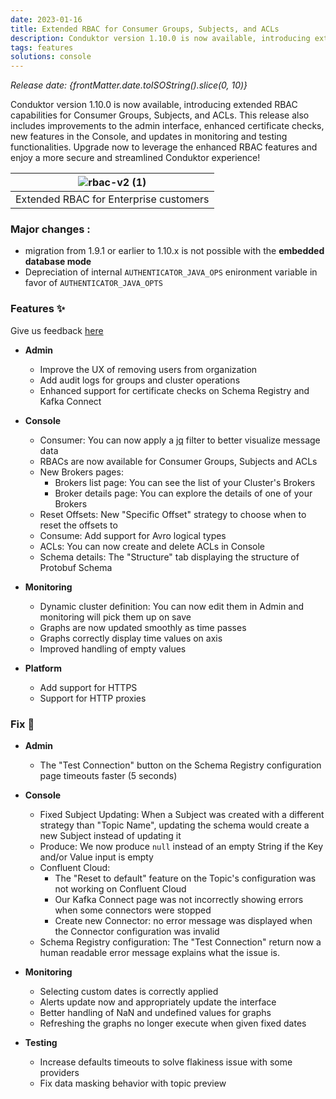 ```yaml
---
date: 2023-01-16
title: Extended RBAC for Consumer Groups, Subjects, and ACLs
description: Conduktor version 1.10.0 is now available, introducing extended RBAC capabilities for Consumer Groups, Subjects, and ACLs.
tags: features
solutions: console
---
```


*Release date: {frontMatter.date.toISOString().slice(0, 10)}*

Conduktor version 1.10.0 is now available, introducing extended RBAC capabilities for Consumer Groups, Subjects, and ACLs. This release also includes improvements to the admin interface, enhanced certificate checks, new features in the Console, and updates in monitoring and testing functionalities. Upgrade now to leverage the enhanced RBAC features and enjoy a more secure and streamlined Conduktor experience!

| ![rbac-v2 (1)](https://user-images.githubusercontent.com/2573301/212745449-095511d5-0453-4fdf-8af2-c11fb5fb1de0.png) |
| :-: |
| Extended RBAC for Enterprise customers |

### Major changes :

- migration from 1.9.1 or earlier to 1.10.x is not possible with the **embedded database mode**
- Depreciation of internal `AUTHENTICATOR_JAVA_OPS` enironment variable in favor of `AUTHENTICATOR_JAVA_OPTS`

### Features ✨

Give us feedback [here](https://conduktor.io/roadmap)

- **Admin**

  - Improve the UX of removing users from organization
  - Add audit logs for groups and cluster operations
  - Enhanced support for certificate checks on Schema Registry and Kafka Connect

- **Console**

  - Consumer: You can now apply a [jq](https://stedolan.github.io/jq/) filter to better visualize message data
  - RBACs are now available for Consumer Groups, Subjects and ACLs
  - New Brokers pages:
    - Brokers list page: You can see the list of your Cluster's Brokers
    - Broker details page: You can explore the details of one of your Brokers
  - Reset Offsets: New "Specific Offset" strategy to choose when to reset the offsets to
  - Consume: Add support for Avro logical types
  - ACLs: You can now create and delete ACLs in Console
  - Schema details: The "Structure" tab displaying the structure of Protobuf Schema

- **Monitoring**

  - Dynamic cluster definition: You can now edit them in Admin and monitoring will pick them up on save
  - Graphs are now updated smoothly as time passes
  - Graphs correctly display time values on axis
  - Improved handling of empty values

- **Platform**
  - Add support for HTTPS
  - Support for HTTP proxies

### Fix 🔨

- **Admin**
  - The "Test Connection" button on the Schema Registry configuration page timeouts faster (5 seconds)
- **Console**

  - Fixed Subject Updating: When a Subject was created with a different strategy than "Topic Name", updating the schema would create a new Subject instead of updating it
  - Produce: We now produce `null` instead of an empty String if the Key and/or Value input is empty
  - Confluent Cloud:
    - The "Reset to default" feature on the Topic's configuration was not working on Confluent Cloud
    - Our Kafka Connect page was not incorrectly showing errors when some connectors were stopped
    - Create new Connector: no error message was displayed when the Connector configuration was invalid
  - Schema Registry configuration: The "Test Connection" return now a human readable error message explains what the issue is.

- **Monitoring**
  - Selecting custom dates is correctly applied
  - Alerts update now and appropriately update the interface
  - Better handling of NaN and undefined values for graphs
  - Refreshing the graphs no longer execute when given fixed dates
- **Testing**
  - Increase defaults timeouts to solve flakiness issue with some providers
  - Fix data masking behavior with topic preview
